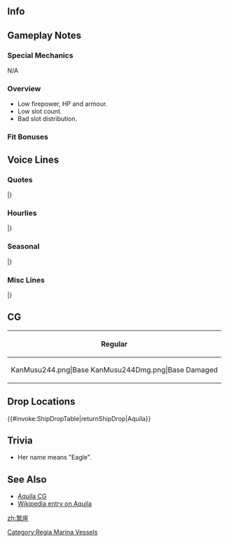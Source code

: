 ==Info==
{{KanmusuInfo|ID=244}}
{{KanmusuInfo|ID=244a}}

==Gameplay Notes==
===Special Mechanics===
N/A

===Overview===
* Low firepower, HP and armour.
* Low slot count.
* Bad slot distribution.

===Fit Bonuses===
{{:{{BASEPAGENAME}}/Equipment Bonuses}}
{{clear}}

==Voice Lines==
===Quotes===
{{ShipquoteHeader}}
{{ShipquoteKai
| scenario = Introduction
| origin = Buon Giorno！ 地中海生まれの航空母艦Aquilaです！ 活躍する……はずですー。楽しみにしてて！
| translation = Good day! I'm the aircraft carrier from the Mediterranean, Aquila! I think... I'm ready for service. Please look forward to it!<ref>The 1943 armistice happened before her completion and she was damaged then scrapped before completion.</ref>
| audio = Aquila-Intro.mp3
}}
{{ShipquoteKai
| scenario = Library
| origin = 地中海ジェノヴァで建造されていた、パスタの国の航空母艦、Aquilaです！貨客船改装空母ではありますが、大規模な改装で、正規空母に近い性能を発揮した…はず。ね！Graf、アカーギ！んっ…聞いてます！？
| translation = I'm a carrier built in Genoa in the Mediterranean from the Land of Pasta, Aquila! I am a carrier converted from a cruise liner but, it was a major conversion so my specs should be close to a proper carrier's...<ref>She was converted from the [https://en.wikipedia.org/wiki/SS_Roma_(1926) SS Roma]</ref> I think. Hey! Graf, Akagi... Are you listening!?
| audio = Aquila-Library.mp3
}}
{{ShipquoteKai
| scenario = Secretary 1
| origin = そうです、Aquilaです。覚えてくれました？
| translation = That's right, I'm Aquila. Do you remember? 
| audio = Aquila-Sec1.mp3
}}
{{ShipquoteKai
| scenario = Secretary 2
| origin = Aquilaの出番ですか？いいですとも。出撃、いつですか？
| translation = Is it my turn now? I'm all ready. When is the sortie?
| audio = Aquila-Sec2.mp3
}}
{{ShipquoteKai
| scenario = Secretary 3
| origin = Graf、なんですか？…あら、提督？このAquilaにご興味が？いいですよ、何でも言ってくださ～い。
| translation = What is it Graf? ...Oh my, Admiral? You're interested in me? No problem, please ask me anything you want~.
| audio = Aquila-Sec3.mp3
}}
{{ShipquoteKai
| scenario = Secretary Idle
| origin = よしよし。この艦載機達なら、次の出撃こそは、アカーギやGrafに、大きい顔はさせないわ！よしよし。次こそは、次こそは！
| translation = Good good. With these planes, Akagi and Graf won't be the ones hogging all the glory next sortie! Good good. Definitely, next time!
| audio = Aquila-SecIdle.mp3
}}
{{ShipquoteKai
| scenario = Secretary (Married)
| origin = 提督？どうしました？何か疲れてるみたいですね。…そうだ！Aquilaがよしよししてあげましょう。ほら、ここに来て。よしよし、よしよ～し。どうですか？
| translation = Admiral? What's wrong? You look a bit tired... I know! I'll comfort you. Come on, come here. There, there~. How's that?
| audio = Aquila-SecMarried.mp3
}}
{{ShipquoteKai
| scenario = Wedding
| origin = 提督！このAquilaにプレゼントですか？なんでしょう。…綺麗！あら、指に、あっ…Grazieです！Grafに自慢しよう！
| translation = Admiral! Is this a present for me? What is it... it's beautiful! Oh my, on the finger. Ah... Thanks! I'm going to boast to Graf!
| audio = Aquila-Wedding.mp3
}}
{{ShipquoteKai
| scenario = Player's Score
| origin = あら、情報ですね。Aquilaがお持ちします。よいしょっと。
| translation = Oh my, the intelligence. I'll go get it. Here you go.
| audio = Aquila-PlayerScore.mp3
}}
{{ShipquoteKai
| scenario = Joining the Fleet
| origin = 航空母艦、Aquila、出撃！日本の空母達、付いてきなさい！なんちゃって…あ痛っ…。
| translation = Aircraft carrier Aquila, sortieing! Carriers of Japan, follow me! Just kidding... ah ow...
| audio = Aquila-JoinFleet.mp3
}}
{{ShipquoteKai
| scenario = Equipment 1
| origin = あら、可愛い艦載機。提督、Grazieです。
| translation = Oh my, what a cute plane. Thanks, Admiral.
| audio = Aquila-Equip1.mp3
}}
{{ShipquoteKai
| scenario = Equipment 2
| origin = この装備もいいですね。これからAquilaも活躍できそう。よしよし。
| translation = This equipment is good too. Now I can be of service. Good good.
| audio = Aquila-Equip2.mp3
}}
{{ShipquoteKai
| scenario = Equipment 3
| origin = よしよし、いい天気！
| translation = Good good, the weather is good!
| audio = Aquila-Equip3.mp3
}}
{{ShipquoteKai
| scenario = Supply
| origin = あら、Grazie! よしよし。
| translation = Oh my, thanks! Good good.
| audio = Aquila-Supply.mp3
}}
{{ShipquoteKai
| scenario = Docking (Minor)
| origin = むきゅきゅ…。少し洋服が汚れちゃったし…提督、少しだけお休みいただきますね？
| translation = Grrrr... My clothes are a little bit dirty... I'll take a short rest alright, Admiral?
| audio = Aquila-DockMinor.mp3
}}
{{ShipquoteKai
| scenario = Docking (Major)
| origin = むぎゅぎゅぎゅ…。Aquilaの飛行甲板に大穴が…。提督、Aquila少し休業します。
| translation = Grrrrahh... There's a large hole in my flight deck... Admiral, I'll need to take a some emergency leave.
| audio = Aquila-DockMajor.mp3
}}
{{ShipquoteKai
| scenario = Construction
| origin = 提督、新造艦が完成したようですよ。
| translation = A new ship has been completed, Admiral
| audio = Aquila-Construction.mp3
}}
{{ShipquoteKai
| scenario = Return from Sortie
| origin = 提督、艦隊戻りました！皆さん無事で、何よりです！ふぅ、よしよし。	
| translation = The fleet has returned, Admiral! Above all, everyone is safe! Fuu~ good good.
| audio = Aquila-SortieReturn.mp3
}}
{{ShipquoteKai
| scenario = Starting a Sortie
| origin = よしよし、艤装も艦載機もばっちりね！機動部隊旗艦、Aquila！抜錨しまーす！
| translation = Good good, my rigging and planes are perfect! Task Force flagship, Aquila! Setting sail~!
| audio = Aquila-Sortie.mp3
}}
{{ShipquoteKai
| scenario = Starting a Battle
| origin = 敵艦隊発見ね！よしよし。艦載機を上げましょう。艦首を風上に、やりまーす！
| translation = Enemy fleet sighted! Good good. Launch the planes. Bow to the wind, let's do this!<ref>Carriers would face into the wind to assist their planes with takeoffs.</ref>
| audio = Aquila-BattleStart.mp3
}}
{{ShipquoteKai
| scenario = Attack
| origin = 攻撃隊各機、カタパルトへ！連続射出、急いで～！
| translation = All attack squadron members, to the catapult! Continuous launch, hurry~!
| audio = Aquila-Attack.mp3
}}
{{ShipquoteKai
| scenario = Air Battle
| origin = これが航空戦かぁ。よしよし。Aquila艦載機隊、いっけぇー！
| translation = So this is the air battle huh. Good good. Aquila plane squadron, go~!
| audio = Aquila-AirBattle.mp3
}}
{{ShipquoteKai
| scenario = Night Battle
| origin = 夜戦ですか？Grafにできるなら、このAquilaにだって、きっとできるはず！全艦、このAquilaに続け！突撃～！
| translation = Night battle huh? If Graf can do it, so can I! All ships, follow me! Forwards~!
| audio = Aquila-NightBattle.mp3
}}
{{ShipquoteKai
| scenario = MVP
| origin = あら提督、Aquilaの活躍が一番ですか？Grazieです！よしよし。
| translation = Oh my Admiral, I contributed the most? Thanks! Good good.
| audio = Aquila-MVP.mp3
}}
{{ShipquoteKai
| scenario = Minor Damage 1
| origin = あーっ！痛い！痛いから！
| translation = Ah~! It hurts! It really hurts!
| audio = Aquila-MinorDamage1.mp3
}}
{{ShipquoteKai
| scenario = Minor Damage 2
| origin = ダメだって！ダメだからそこは～！
| translation = I said no! Not there~!
| audio = Aquila-MinorDamage2.mp3
}}
{{ShipquoteKai
| scenario = Major Damage
| origin = ふあぁ…甲板に大穴が～。カタパルトもひん曲がってるし、ダメだ～…ダメダメ！
| translation = Fuwaaaah~... There's a large hole in the deck. The catapult is all askew too. This is bad... really bad!
| audio = Aquila-MajorDamage.mp3
}}
{{ShipquoteKai
| scenario = Sunk
| origin = Aquila、ここまでなの…？でも、今度は、こんな海の真ん中だから…いい…かなぁ…。
| translation = I'll... only come this far...? But this time... in the middle of this sea... it feels... good...
| audio = Aquila-Sinking.mp3
}}
|}<references/>

{{clear}}

===Hourlies===
{{ShipquoteHeader | type = hourly}}
{{ShipquoteKai
| scenario = 00:00
| origin = 今、ちょうど零時です。Buona sera! 提督？本日は、このAquilaが秘書艦を担当しますよ。
| translation = It's now midnight. Good evening! Admiral? Today I'll be your secretary ship.
| audio = AquilaKai-0000.mp3
}}
{{ShipquoteKai
| scenario = 01:00
| origin = マルヒトーマルマルー。提督？ほら、Aquila、時報くらいは完璧です！
| translation = 0100. Admiral? See, I'm great at telling the time!
| audio = AquilaKai-0100.mp3
}}
{{ShipquoteKai
| scenario = 02:00
| origin = マルフタ、えと…マルマル！よしよし。ばっちりですね！
| translation = 02... umm... 00! Good good. That was perfect!
| audio = AquilaKai-0200.mp3
}}
{{ShipquoteKai
| scenario = 03:00
| origin = マルフトー…いや、違う。それやった。えと…マルー…サン！マルマル。ふぅ、危ない。
| translation = 02... No, that's wrong. That's... umm... 0... 3! 00. Whew~ that was close.
| audio = AquilaKai-0300.mp3
}}
{{ShipquoteKai
| scenario = 04:00
| origin = マルサッ…いや、ヨン…マルマル。…ふぅ。あ、提督？つまり…もうすぐ、朝でーす。
| translation = 03... No... 4... 00 ...Fuu~. Ah, Admiral? It means... it's almost morning.
| audio = AquilaKai-0400.mp3
}}
{{ShipquoteKai
| scenario = 05:00
| origin = えっと…Tre, quattro, だから…あっ、マルゴーだ！マルゴーマルマル、よしよし。
| translation = Ummm... 3, 4, so it should be... Ah, 05! 0500. Good good.
| audio = AquilaKai-0500.mp3
}}
{{ShipquoteKai
| scenario = 06:00
| origin = マルロクーマルマル！提督、Buon giorno! 朝でーす。朝が来ましたー！
| translation = 0600! Good morning! It's morning. Morning is here~!
| audio = AquilaKai-0600.mp3
}}
{{ShipquoteKai
| scenario = 07:00
| origin = マルナナマルマル。提督、朝ご飯は誰が作ってくれるんでしょうか？えっ、Aquilaが？…うーん、ちょっと…。Aquila、今日は、早引きしてもいいでしょうか…。
| translation = 0700. Who is going to make breakfast, Admiral? Eh, me? ...Ummm, could... could I leave work a bit early today...?
| audio = AquilaKai-0700.mp3
}}
{{ShipquoteKai
| scenario = 08:00
| origin = ハルハチーマルマル。あっ、提督すみません。朝ご飯作ってもらって。ズッ…。ん。このミソスープ、とっても美味しいです！
| translation = 0800. Ah, excuse me, Admiral. Here is the breakfast I made. Slurp... Mmm... This miso soup is really delicious!
| audio = AquilaKai-0800.mp3
}}
{{ShipquoteKai
| scenario = 09:00
| origin = マルキューマルマル。Aquila、提督の朝ご飯、ナットゥー以外は全部大好きです。明日の朝も楽しみです！よしよし…あ痛っ！
| translation = 0900. I really loved our breakfast with the exception of the natto. I'm looking forward to tomorrow's breakfast! Good good... Ah, ow!
| audio = AquilaKai-0900.mp3
}}
{{ShipquoteKai
| scenario = 10:00
| origin = ヒトマルマルマル。さあ提督、今日は何から始めますか？やっぱり機動部隊で演習ですか？Aquila、頑張りますー！
| translation = 1000. Well Admiral, what should we start with today? It definitely should be exercises with the Task Force right? I'll do my best!
| audio = AquilaKai-1000.mp3
}}
{{ShipquoteKai
| scenario = 11:00
| origin = ヒトヒトーマルマル。提督、大変です！もうすぐお昼ご飯です！お昼ご飯は、誰が用意してくれるというのでしょうか…。
| translation = 1100. This is bad, Admiral! It's almost lunch! Who will be making lunch...
| audio = AquilaKai-1100.mp3
}}
{{ShipquoteKai
| scenario = 12:00
| origin = ヒトフターマ…。クンクン、いい匂い！この匂いは…あっ、ザラ！新作パスタのお裾分け？あら、今日はロッソなのね！Grazie!
| translation = 120... Sniff sniff, something smells good! This smell is... ah, Zara! You're sharing your new pasta? Oh my, today it's rosso huh! Thanks! 
| audio = AquilaKai-1200.mp3
}}
{{ShipquoteKai
| scenario = 13:00
| origin = てーとくぅ？このパスタ、トマトにニンニクが効いていて、美味しいですねぇ。ふぅ、ヒトサンーマルマルでーす。
| translation = Ad~ mi~ ral~? This pasta with tomato and garlic is delicious right. Whoo~ it's 1300.
| audio = AquilaKai-1300.mp3
}}
{{ShipquoteKai
| scenario = 14:00
| origin = ヒトヨン…あら、アカーギ！えっ、ほっぺになにか付いてます？ああ、お昼のパストソースのトマトが…。はい、美味しかったです。
| translation = 14... Oh my, Akagi! Eh, there's something on my cheek? Ah, a piece of tomato from today's pasta... Yes, it was delicious.
| audio = AquilaKai-1400.mp3
}}
{{ShipquoteKai
| scenario = 15:00
| origin = ヒトゴーマルマル。アカーギは艦載機いっぱい積めていいなー。提督、Aquilaも練度上げて、改装いっぱいしたら、ああなれます？
| translation = 1500. It must be nice to be fully loaded with planes like Akagi. Can I be like that when I've gained some experience and been remodelled, Admiral? 
| audio = AquilaKai-1500.mp3
}}
{{ShipquoteKai
| scenario = 16:00
| origin = ヒトロクー…。ああ、Graf。調子はどうですか？えっ？Aquilaはいつでも絶好調ですよ。ねー提督…あれ？提督？
| translation = 16... Ah, Graf. How are you? Eh? I'm always in tip top condition. Right, Admiral... Huh? Admiral?
| audio = AquilaKai-1600.mp3
}}
{{ShipquoteKai
| scenario = 17:00
| origin = ヒトナナマルマル。提督？ここの夕日も綺麗です。ジェノヴァの地中海の夕日も綺麗なんですよ。いつか一緒に行きましょ？
| translation = 1700. Admiral? The sunset here is beautiful. The sunset at Genoa in the Mediterranean is beautiful too. Will you go there with me one day?
| audio = AquilaKai-1700.mp3
}}
{{ShipquoteKai
| scenario = 18:00
| origin = ヒトハチマルマル。夜ご飯は…あ、提督流石です。外食ですね。もしかして、噂のトラットリア・マーミヤですか？
| translation = 1800. Dinner is... Ah, as expected of you, Admiral. We're eating out huh. Could it be, that rumoured trattoria Mamiya?<ref>A [https://en.wikipedia.org/wiki/Trattoria trattoria] is an informal Italian restaurant.</ref>
| audio = AquilaKai-1800.mp3
}}
{{ShipquoteKai
| scenario = 19:00
| origin = ヒトキューマルマル。これは…これも！美味しいです！噂のトラットリア・マーミヤ、恐るべしです！…あ、おかわり！
| translation = 1900. This... and this too! They're all delicious! The rumoured trattoria Mamiya, how amazing! ...Ah, seconds please!
| audio = AquilaKai-1900.mp3
}}
{{ShipquoteKai
| scenario = 20:00
| origin = はむっ、んー。フタマルーマルマルー、ふぃー。あ、イタリア！ローマ！こんばんは。ん、あそこで騒いでる重巡は誰？なんか見たことある…。
| translation = *nom*, mmmm. 2000. Fuu~. Ah, Italia! Roma! Good evening. Hmmm, who is the rowdy heavy cruiser over there? I feel like I've seen her before...
| audio = AquilaKai-2000.mp3
}}
{{ShipquoteKai
| scenario = 21:00
| origin = フタヒトーマルマル。あれ、うちのポーラじゃない？ていうか脱ぎすぎ！あ、ザラだ！あー、怒ってる怒ってる。あっちゃー。
| translation = 2100. Hmmm, isn't that our Pola? Hey, she's stripping! Ah, it's Zara! Ah, she's getting really angry. Oh boy~.
| audio = AquilaKai-2100.mp3
}}
{{ShipquoteKai
| scenario = 22:00
| origin = フタフターマルマル。提督、今日もお仕事頑張って疲れましたね。夜はゆっくり休めるといいですね。って、今度は軽巡が騒いでる！
| translation = 2200. Thank you for your hard work today, Admiral. Please rest properly tonight alright. What, now it's the light cruisers that are being rowdy!
| audio = AquilaKai-2200.mp3
}}
{{ShipquoteKai
| scenario = 23:00
| origin = フタサンマルマル。提督、Buona notte! おやすみなさい。また明日ね。
| translation = 2300. Good night, Admiral! Good night. See you tomorrow.
| audio = AquilaKai-2300.mp3
}}
|}<references/>

{{clear}}

===Seasonal===
{{SeasonalHeaderOld}}
{{SeasonalQuote
|scenario = [[Seasonal/Autumn_2016|Autumn 2016]]
|origin = 秋はいろいろなものが美味しそう。提督、ほら、あの「アキマーツリ」の屋台、美味しそう。うわぁ！Zaraがpastaの屋台がしてる。ふえぇ〜
|translation =	Autumn has so many delicious looking things. Look, Admiral; that “Akimatsuri” stall looks delicious. Wow! Zara has a pasta stall. Whew~
|audio = Aquila_Autumn_2017_Sec1.mp3
|notes = 
}}
{{SeasonalQuote
|scenario = [[Seasonal/Saury_2016|Saury Festival 2016]]
|origin = サンマー？知らないお魚ですね…。日本のお祭りですか？ふむふむ…漁師さん達の支援なのですね！りょう・かい・です♪
|translation =	Sanma? I haven’t heard of that fish before… Is it a Japanese festival? I see, I see… We’re to support the fishermen! Ro~ ger~♪
|audio = Aquila_Sec1_Saury_2016.mp3
|notes = 
}}
{{SeasonalQuote
|scenario = [[Seasonal/Christmas_2016|Christmas 2016]]
|origin = Buone Feste! 提督、Aquilaのクリスマスプレゼントです♪はい！よかった！似合います♪
|translation =	Happy Holidays! Here’s a Christmas present from me, Admiral♪ Here! Great! It suits you♪
|audio = Aquila_Christmas_2016_Sec1.mp3
|notes = 
}}
{{SeasonalQuote
|scenario = [[Seasonal/New_Year_2017|New Year 2017]]
|origin = 提督、あけましておめでとうございます。Buon Annoです。今年も「よしよし」な年にしましょう？
|translation =	Happy New Year, Admiral. Happy New Year. Shall we make this year a “comforting” year?
|audio = Aquila_New_Year_2017_sec1.mp3
|notes = 
}}
{{SeasonalQuote
|scenario = [[Seasonal/Setsubun_2017|Setsubun 2017]]
|origin = Roma、その「セツブンガー」ってどこから出てきたんです？特にその「ガー」の部分。えぇ、提督は言ってたって？ほんと？
|translation =	Where did that “Setsubungaa” come from, Roma? Especially that “Gaa” part. Eh, from the Admiral? Really?
|audio = Aquila_Setsubun_2017.mp3
|notes = 
}}
{{SeasonalQuote
|scenario = [[Seasonal/Coming_of_Spring_2017|Spring 2017]]
|origin = 日本の春。「オハーナミ」が楽しみね。Zaraの料理も楽しみだし。この季節は好き。
|translation =	It’s a Japanese spring. I’m looking forward to the “Ohanami”. I’m looking forward to Zara’s cooking too. I like this season.
|audio = Aquila_Spring_2017_Sec1.mp3
|notes = 
}}
{{SeasonalQuote
|scenario = [[Seasonal/Fourth_Anniversary|4th Anniversary]]
|origin = 提督、四周年ですて。おめでとうございます。よしよし、よしよし。
|translation =	It’s the 4th Anniversary, Admiral. Congratulations. Good good, good good.
|audio = Aquila_4th_Anniversary_Sec1_2017.mp3
|notes = 
}}
{{SeasonalQuote
|scenario = [[Seasonal/Rainy_Season_2017|Rainy Season 2017]]
|origin = 今日も雨。日本の「ツーユ」ね。「テルテルボー」、Aquilaも作りたい。あぁ、Libe、作りかった教えて！あれ？なんか違う…
|translation =	It’s raining again today. It’s Japan’s “Tsuuyu”. I want to make “Teruteruboo” too. Ah, teach me how to make them, Libe! Huh? It looks a bit off…
|audio = Aquila_Rainy_Season_Sec1_2017.mp3
|notes = 
}}
{{SeasonalQuote
|scenario = [[Seasonal/Early_Summer_2017|Early Summer 2017]]
|origin = 少しずつ熱くなってきましたねぇ。夏がくるのですね。日本の四季楽しいです！
|translation =	It’s gotten a bit hotter. Summer is here. Japan’s four seasons are fun!
|audio = Aquila_Sec1_Summer_2017.mp3
|notes = 
}}
{{SeasonalQuote
|scenario = [[Seasonal/Fifth_Anniversary|5th Anniversary]]
|origin = 提督、五周年ですって？よし、よし…よし、よし…よし、よし、よし、よし！
|translation =	It’s the 5th Anniversary, Admiral? There, there... There, there... There, there, there, there!
|audio = Aquila_5th_Anniversary_Sec1.mp3
|notes = 
}}
{{SeasonalQuote
|scenario = [[Seasonal/Valentine%27s_Day_2019|Valentine's Day 2019]]
|origin = 提督、Aquilaの地中海風Genoveseチョコ差しあげますぅ。はい、Aquila独自のレシピで。試食はしていません。
|translation =	Admiral, here is my Mediterranean-style Genovese chocolate for you. Yes, it's my own secret recipe. I haven't even tasted it yet.
|audio = Aquila_Valentines_2019_Sec1.mp3
|notes = 
}}
|}<references/>

{{clear}}

===Misc Lines===
{{SeasonalHeaderOld}}
{{SeasonalQuote
|scenario = [[Summer_2019_Event|Summer Event 2019]]
|origin = さあ、Aquila艦載機本気の出撃です。
|translation =	Now, it's time for my planes to go on a real sortie.
|audio = Ship_Voice_Aquila_Kai_Summer_2019_Event_Friend_Fleet_1.mp3
|notes = Friend Fleet Line
}}
|}<references/>

{{clear}}

==CG==
{| class="mw-collapsible mw-collapsed wikitable" style="width: 100%;"
!Regular
|-
|<gallery>
KanMusu244.png|Base
KanMusu244Dmg.png|Base Damaged
</gallery>
|}

==Drop Locations==
{{#invoke:ShipDropTable|returnShipDrop|Aquila}}

==Trivia==
*Her name means "Eagle".

==See Also==
*[[/Gallery|Aquila CG]]
*[[wikipedia:Italian aircraft carrier Aquila|Wikipedia entry on Aquila]]
{{Shiplist}}
[[zh:鹫座]]
[[Category:Regia Marina Vessels]]